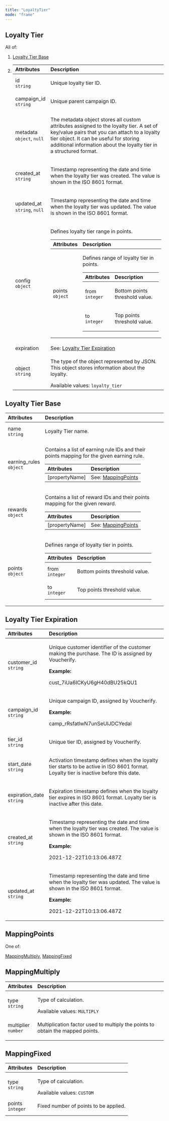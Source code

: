 ```yaml
---
title: "LoyaltyTier"
mode: "frame"
---
```


<h2>Loyalty Tier</h2>
<p>All of:</p>
<ol>
  <li>
    <a href="#loyalty-tier-base">Loyalty Tier Base</a>
  </li>
  <li>
    <table>
      <thead>
        <tr>
          <th style="text-align:left">Attributes</th>
          <th style="text-align:left">Description</th>
        </tr>
      </thead>
      <tbody>
        <tr>
          <td style="text-align:left">
            id
            <br>
            <code>string</code>
          </td>
          <td style="text-align:left">
            <p>Unique loyalty tier ID.</p>
          </td>
        </tr>
        <tr>
          <td style="text-align:left">
            campaign_id
            <br>
            <code>string</code>
          </td>
          <td style="text-align:left">
            <p>Unique parent campaign ID.</p>
          </td>
        </tr>
        <tr>
          <td style="text-align:left">
            metadata
            <br>
            <code>object</code>,
            <code>null</code>
          </td>
          <td style="text-align:left">
            <p>The metadata object stores all custom attributes assigned to the loyalty tier. A set of key/value pairs that you can attach to a loyalty tier object. It can be useful for storing additional information about the loyalty tier in a structured format.</p>
          </td>
        </tr>
        <tr>
          <td style="text-align:left">
            created_at
            <br>
            <code>string</code>
          </td>
          <td style="text-align:left">
            <p>Timestamp representing the date and time when the loyalty tier was created. The value is shown in the ISO 8601 format.</p>
          </td>
        </tr>
        <tr>
          <td style="text-align:left">
            updated_at
            <br>
            <code>string</code>,
            <code>null</code>
          </td>
          <td style="text-align:left">
            <p>Timestamp representing the date and time when the loyalty tier was updated. The value is shown in the ISO 8601 format.</p>
          </td>
        </tr>
        <tr>
          <td style="text-align:left">
            config
            <br>
            <code>object</code>
          </td>
          <td style="text-align:left">
            <p>Defines loyalty tier range in points.</p>
            <table>
              <thead>
                <tr>
                  <th style="text-align:left">Attributes</th>
                  <th style="text-align:left">Description</th>
                </tr>
              </thead>
              <tbody>
                <tr>
                  <td style="text-align:left">
                    points
                    <br>
                    <code>object</code>
                  </td>
                  <td style="text-align:left">
                    <p>Defines range of loyalty tier in points.</p>
                    <table>
                      <thead>
                        <tr>
                          <th style="text-align:left">Attributes</th>
                          <th style="text-align:left">Description</th>
                        </tr>
                      </thead>
                      <tbody>
                        <tr>
                          <td style="text-align:left">
                            from
                            <br>
                            <code>integer</code>
                          </td>
                          <td style="text-align:left">
                            <p>Bottom points threshold value.</p>
                          </td>
                        </tr>
                        <tr>
                          <td style="text-align:left">
                            to
                            <br>
                            <code>integer</code>
                          </td>
                          <td style="text-align:left">
                            <p>Top points threshold value.</p>
                          </td>
                        </tr>
                      </tbody>
                    </table>
                  </td>
                </tr>
              </tbody>
            </table>
          </td>
        </tr>
        <tr>
          <td style="text-align:left">expiration</td>
          <td style="text-align:left">
            See:
            <a href="#loyalty-tier-expiration">Loyalty Tier Expiration</a>
          </td>
        </tr>
        <tr>
          <td style="text-align:left">
            object
            <br>
            <code>string</code>
          </td>
          <td style="text-align:left">
            <p>The type of the object represented by JSON. This object stores information about the loyalty.</p>
            Available values:
            <code>loyalty_tier</code>
          </td>
        </tr>
      </tbody>
    </table>
  </li>
</ol>
<h2>Loyalty Tier Base</h2>
<table>
  <thead>
    <tr>
      <th align="left">Attributes</th>
      <th align="left">Description</th>
    </tr>
  </thead>
  <tbody>
    <tr>
      <td align="left">
        name
        <br>
        <code>string</code>
      </td>
      <td align="left">
        <p>Loyalty Tier name.</p>
      </td>
    </tr>
    <tr>
      <td align="left">
        earning_rules
        <br>
        <code>object</code>
      </td>
      <td align="left">
        <p>Contains a list of earning rule IDs and their points mapping for the given earning rule.</p>
        <table>
          <thead>
            <tr>
              <th style="text-align:left">Attributes</th>
              <th style="text-align:left">Description</th>
            </tr>
          </thead>
          <tbody>
            <tr>
              <td style="text-align:left">[propertyName]</td>
              <td style="text-align:left">
                See:
                <a href="#mappingpoints">MappingPoints</a>
              </td>
            </tr>
          </tbody>
        </table>
      </td>
    </tr>
    <tr>
      <td align="left">
        rewards
        <br>
        <code>object</code>
      </td>
      <td align="left">
        <p>Contains a list of reward IDs and their points mapping for the given reward.</p>
        <table>
          <thead>
            <tr>
              <th style="text-align:left">Attributes</th>
              <th style="text-align:left">Description</th>
            </tr>
          </thead>
          <tbody>
            <tr>
              <td style="text-align:left">[propertyName]</td>
              <td style="text-align:left">
                See:
                <a href="#mappingpoints">MappingPoints</a>
              </td>
            </tr>
          </tbody>
        </table>
      </td>
    </tr>
    <tr>
      <td align="left">
        points
        <br>
        <code>object</code>
      </td>
      <td align="left">
        <p>Defines range of loyalty tier in points.</p>
        <table>
          <thead>
            <tr>
              <th style="text-align:left">Attributes</th>
              <th style="text-align:left">Description</th>
            </tr>
          </thead>
          <tbody>
            <tr>
              <td style="text-align:left">
                from
                <br>
                <code>integer</code>
              </td>
              <td style="text-align:left">
                <p>Bottom points threshold value.</p>
              </td>
            </tr>
            <tr>
              <td style="text-align:left">
                to
                <br>
                <code>integer</code>
              </td>
              <td style="text-align:left">
                <p>Top points threshold value.</p>
              </td>
            </tr>
          </tbody>
        </table>
      </td>
    </tr>
  </tbody>
</table>
<h2>Loyalty Tier Expiration</h2>
<table>
  <thead>
    <tr>
      <th align="left">Attributes</th>
      <th align="left">Description</th>
    </tr>
  </thead>
  <tbody>
    <tr>
      <td align="left">
        customer_id
        <br>
        <code>string</code>
      </td>
      <td align="left">
        <p>Unique customer identifier of the customer making the purchase. The ID is assigned by Voucherify.</p>
        <strong>Example:</strong>
        <p>cust_7iUa6ICKyU6gH40dBU25kQU1</p>
      </td>
    </tr>
    <tr>
      <td align="left">
        campaign_id
        <br>
        <code>string</code>
      </td>
      <td align="left">
        <p>Unique campaign ID, assigned by Voucherify.</p>
        <strong>Example:</strong>
        <p>camp_rRsfatlwN7unSeUIJDCYedal</p>
      </td>
    </tr>
    <tr>
      <td align="left">
        tier_id
        <br>
        <code>string</code>
      </td>
      <td align="left">
        <p>Unique tier ID, assigned by Voucherify.</p>
      </td>
    </tr>
    <tr>
      <td align="left">
        start_date
        <br>
        <code>string</code>
      </td>
      <td align="left">
        <p>Activation timestamp defines when the loyalty tier starts to be active in ISO 8601 format. Loyalty tier is inactive before this date.</p>
      </td>
    </tr>
    <tr>
      <td align="left">
        expiration_date
        <br>
        <code>string</code>
      </td>
      <td align="left">
        <p>Expiration timestamp defines when the loyalty tier expires in ISO 8601 format. Loyalty tier is inactive after this date.</p>
      </td>
    </tr>
    <tr>
      <td align="left">
        created_at
        <br>
        <code>string</code>
      </td>
      <td align="left">
        <p>Timestamp representing the date and time when the loyalty tier was created. The value is shown in the ISO 8601 format.</p>
        <strong>Example:</strong>
        <p>2021-12-22T10:13:06.487Z</p>
      </td>
    </tr>
    <tr>
      <td align="left">
        updated_at
        <br>
        <code>string</code>
      </td>
      <td align="left">
        <p>Timestamp representing the date and time when the loyalty tier was updated. The value is shown in the ISO 8601 format.</p>
        <strong>Example:</strong>
        <p>2021-12-22T10:13:06.487Z</p>
      </td>
    </tr>
  </tbody>
</table>
<h2>MappingPoints</h2>
<p>One of:</p>
<p>
  <a href="#mappingmultiply">MappingMultiply</a>,
  <a href="#mappingfixed">MappingFixed</a>
</p>
<h2>MappingMultiply</h2>
<table>
  <thead>
    <tr>
      <th align="left">Attributes</th>
      <th align="left">Description</th>
    </tr>
  </thead>
  <tbody>
    <tr>
      <td align="left">
        type
        <br>
        <code>string</code>
      </td>
      <td align="left">
        <p>Type of calculation.</p>
        Available values:
        <code>MULTIPLY</code>
      </td>
    </tr>
    <tr>
      <td align="left">
        multiplier
        <br>
        <code>number</code>
      </td>
      <td align="left">
        <p>Multiplication factor used to multiply the points to obtain the mapped points.</p>
      </td>
    </tr>
  </tbody>
</table>
<h2>MappingFixed</h2>
<table>
  <thead>
    <tr>
      <th align="left">Attributes</th>
      <th align="left">Description</th>
    </tr>
  </thead>
  <tbody>
    <tr>
      <td align="left">
        type
        <br>
        <code>string</code>
      </td>
      <td align="left">
        <p>Type of calculation.</p>
        Available values:
        <code>CUSTOM</code>
      </td>
    </tr>
    <tr>
      <td align="left">
        points
        <br>
        <code>integer</code>
      </td>
      <td align="left">
        <p>Fixed number of points to be applied.</p>
      </td>
    </tr>
  </tbody>
</table>
